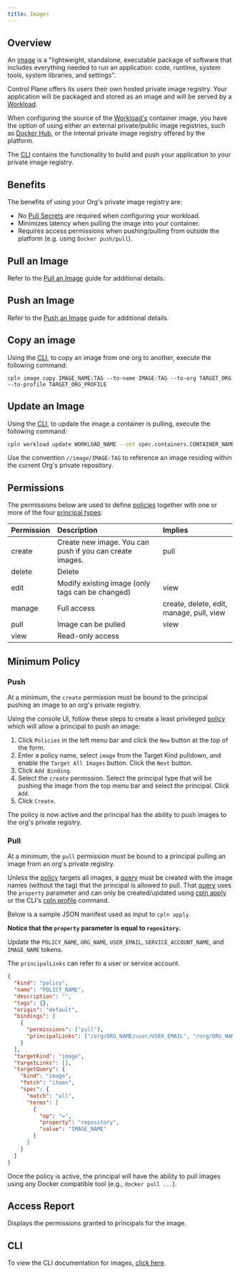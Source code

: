 ```yaml
---
title: Images
---
```


## Overview

An [image](https://www.docker.com/resources/what-container) is a "lightweight, standalone, executable package of software that includes everything needed to run an application: code, runtime, system tools, system libraries, and settings".

Control Plane offers its users their own hosted private image registry. Your application will be packaged and stored as an image and will be served by a [Workload](/concepts/workload).

When configuring the source of the [Workload's](/concepts/workload) container image, you have the option of using either an external private/public image registries, such as [Docker Hub](https://hub.docker.com/), or the internal private image registry offered by the platform.

The [CLI](/reference/cli#image-build) contains the functionality to build and push your application to your private image registry.

## Benefits

The benefits of using your Org's private image registry are:

- No [Pull Secrets](/reference/secret) are required when configuring your workload.
- Minimizes latency when pulling the image into your container.
- Requires access permissions when pushing/pulling from outside the platform (e.g. using `Docker push/pull`).

## Pull an Image

Refer to the [Pull an Image](/guides/pull-image) guide for additional details.

## Push an Image

Refer to the [Push an Image](/guides/push-image) guide for additional details.

## Copy an image

Using the [CLI](/reference/cli#image-copy), to copy an image from one org to another, execute the following command:

```
cpln image copy IMAGE_NAME:TAG --to-name IMAGE:TAG --to-org TARGET_ORG --to-profile TARGET_ORG_PROFILE
```

## Update an Image

Using the [CLI](/reference/cli), to update the image a container is pulling, execute the following command:

```bash
cpln workload update WORKLOAD_NAME --set spec.containers.CONTAINER_NAME.image=IMAGE:TAG --gvc GVC_NAME --org ORG_NAME
```

<Note>

Use the convention `//image/IMAGE:TAG` to reference an image residing within the current Org's private repository.

</Note>

## Permissions

The permissions below are used to define [policies](/reference/policy) together with one or more of
the four [principal types](/concepts/principal_types):

| Permission | Description                                              | Implies                                  |
| :--------- | :------------------------------------------------------- | :--------------------------------------- |
| create     | Create new image. You can push if you can create images. | pull                                     |
| delete     | Delete                                                   |                                          |
| edit       | Modify existing image (only tags can be changed)         | view                                     |
| manage     | Full access                                              | create, delete, edit, manage, pull, view |
| pull       | Image can be pulled                                      | view                                     |
| view       | Read-only access                                         |                                          |

## Minimum Policy

### Push

At a minimum, the `create` permission must be bound to the principal pushing an image to an org's private registry.

Using the console UI, follow these steps to create a least privileged [policy](/reference/policy) which will allow a principal to push an image:

1. Click `Policies` in the left menu bar and click the `New` button at the top of the form.
2. Enter a policy name, select `image` from the Target Kind pulldown, and enable the `Target All Images` button. Click the `Next` button.
3. Click `Add Binding`.
4. Select the `create` permission. Select the principal type that will be pushing the image from the top menu bar and select the principal. Click `Add`.
5. Click `Create`.

The policy is now active and the principal has the ability to push images to the org's private registry.

### Pull

At a minimum, the `pull` permission must be bound to a principal pulling an image from an org's private registry.

Unless the [policy](/reference/policy) targets all images, a [query](/reference/cli#query) must be created with the image names (without the tag) that the principal is allowed to pull. That [query](/reference/cli#query) uses the `property` parameter and can only be created/updated using [cpln apply](/guides/cpln-apply) or the CLI's [cpln profile](/reference/cli#policy) command.

Below is a sample JSON manifest used as input to `cpln apply`.

**Notice that the `property` parameter is equal to `repository`.**

Update the `POLICY_NAME`, `ORG_NAME`, `USER_EMAIL`, `SERVICE_ACCOUNT_NAME`, and `IMAGE_NAME` tokens.

The `principalLinks` can refer to a user or service account.

```json JSON
{
  "kind": "policy",
  "name": "POLICY_NAME",
  "description": "",
  "tags": {},
  "origin": "default",
  "bindings": [
    {
      "permissions": ["pull"],
      "principalLinks": ["/org/ORG_NAME/user/USER_EMAIL", "/org/ORG_NAME/serviceaccount/SERVICE_ACCOUNT_NAME"]
    }
  ],
  "targetKind": "image",
  "targetLinks": [],
  "targetQuery": {
    "kind": "image",
    "fetch": "items",
    "spec": {
      "match": "all",
      "terms": [
        {
          "op": "=",
          "property": "repository",
          "value": "IMAGE_NAME"
        }
      ]
    }
  }
}
```

Once the policy is active, the principal will have the ability to pull images using any Docker compatible tool (e.g., `docker pull ...`).

## Access Report

Displays the permissions granted to principals for the image.

## CLI

To view the CLI documentation for images, [click here](/reference/cli#image).
